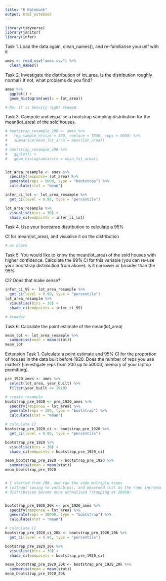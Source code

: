```yaml
---
title: "R Notebook"
output: html_notebook
---
```

```r
library(tidyverse)
library(janitor)
library(infer)
```

Task 1.
Load the data again, clean_names(), and re-familiarise yourself with it
```r
ames <- read_csv("ames.csv") %>%
  clean_names()
```

Task 2.
Investigate the distribution of lot_area. Is the distribution roughly normal? If not, what problems do you find?
```r
ames %>%
  ggplot() +
  geom_histogram(aes(x = lot_area))

# No. It is heavily right skewed. 
```

Task 3.
Compute and visualise a bootstrap sampling distribution for the mean(lot_area) of the sold houses.
```r
# bootstrap_resample_200 <- ames %>%
#   rep_sample_n(size = 200, replace = TRUE, reps = 5000) %>%
#   summarise(mean_lot_area = mean(lot_area))
# 
# bootstrap_resample_200 %>%
#   ggplot() +
#   geom_histogram(aes(x = mean_lot_area))


lot_area_resample <- ames %>%
  specify(response= lot_area) %>%
  generate(reps = 5000, type = "bootstrap") %>%
  calculate(stat = "mean")

infer_ci_lot <- lot_area_resample %>%
  get_ci(level = 0.95, type = "percentile")

lot_area_resample %>%
  visualise(bins = 30) +
  shade_ci(endpoints = infer_ci_lot)

```

Task 4.
Use your bootstrap distribution to calculate a 95%

CI for mean(lot_area), and visualise it on the distribution
```r
# as above
```

Task 5.
You would like to know the mean(lot_area) of the sold houses with higher confidence. Calculate the 99%
CI for this variable (you can re-use your bootstrap distribution from above). Is it narrower or broader than the 95%

CI? Does that make sense?
```r
infer_ci_99 <- lot_area_resample %>%
  get_ci(level = 0.99, type = "percentile")
lot_area_resample %>%
  visualise(bins = 30) +
  shade_ci(endpoints = infer_ci_99)

# broader
```

Task 6.
Calculate the point estimate of the mean(lot_area)
```r
mean_lot <- lot_area_resample %>%
  summarise(mean = mean(stat))
mean_lot


```


Extension
Task 1.
Calculate a point estimate and 95% CI for the proportion of houses in the data built before 1920. Does the number of reps you use matter? [Investigate reps from 200 up to 50000, memory of your laptop permitting]. 

```r
pre_1920_ames <- ames %>%
  select(lot_area, year_built) %>%
  filter(year_built <= 1920)

# create resample
bootstrap_pre_1920 <- pre_1920_ames %>%
  specify(response = lot_area) %>%
  generate(reps = 200, type = "bootstrap") %>%
  calculate(stat = "mean")

# calculate CI
bootstrap_pre_1920_ci <- bootstrap_pre_1920 %>%
  get_ci(level = 0.95, type = "percentile")

bootstrap_pre_1920 %>%
  visualise(bins = 30) +
  shade_ci(endpoints = bootstrap_pre_1920_ci)

mean_bootstrap_pre_1920 <- bootstrap_pre_1920 %>%
  summarise(mean = mean(stat))
mean_bootstrap_pre_1920


# I started from 200, and ran the code multiple times
# (without saving to variables), and observed that as the reps increased, the 
# distribution became more normalised (stopping at 20000)


bootstrap_pre_1920_20k <- pre_1920_ames %>%
  specify(response = lot_area) %>%
  generate(reps = 20000, type = "bootstrap") %>%
  calculate(stat = "mean")

# calculate CI
bootstrap_pre_1920_ci_20k <- bootstrap_pre_1920_20k %>%
  get_ci(level = 0.95, type = "percentile")

bootstrap_pre_1920_20k %>%
  visualise(bins = 30) +
  shade_ci(endpoints = bootstrap_pre_1920_ci)

mean_bootstrap_pre_1920_20k <- bootstrap_pre_1920_20k %>%
  summarise(mean = mean(stat))
mean_bootstrap_pre_1920_20k

```

